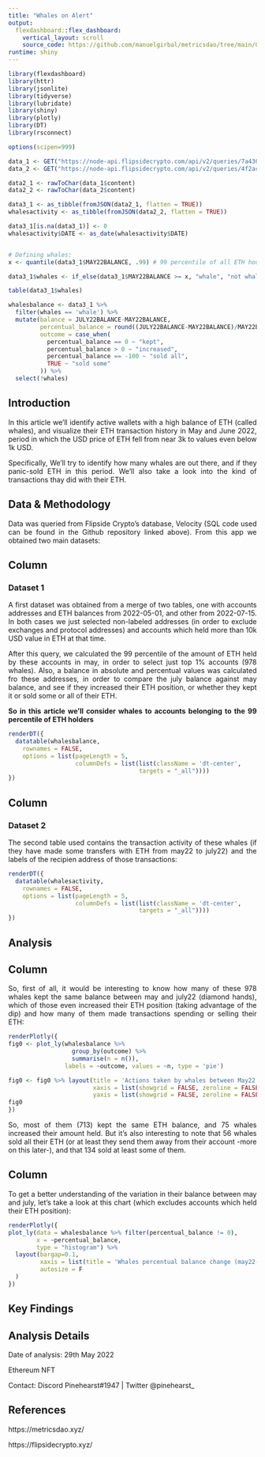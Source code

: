 ```yaml
---
title: "Whales on Alert"
output: 
  flexdashboard::flex_dashboard:
    vertical_layout: scroll
    source_code: https://github.com/manuelgirbal/metricsdao/tree/main/07.2022%20-%20Whales%20on%20Alert
runtime: shiny
---
```

<style>
body {
text-align: justify}
</style>

```r
library(flexdashboard)
library(httr)
library(jsonlite)
library(tidyverse)
library(lubridate)
library(shiny)
library(plotly)
library(DT)
library(rsconnect)
```

```r
options(scipen=999)

data_1 <- GET("https://node-api.flipsidecrypto.com/api/v2/queries/7a4307c2-3d46-468b-85af-8a4b5cdf7feb/data/latest")
data_2 <- GET("https://node-api.flipsidecrypto.com/api/v2/queries/4f2ac609-f14c-4119-8130-2dc6c4ede5e0/data/latest")

data2_1 <- rawToChar(data_1$content)
data2_2 <- rawToChar(data_2$content)

data3_1 <- as_tibble(fromJSON(data2_1, flatten = TRUE))
whalesactivity <- as_tibble(fromJSON(data2_2, flatten = TRUE))

data3_1[is.na(data3_1)] <- 0
whalesactivity$DATE <- as_date(whalesactivity$DATE)


# Defining whales:
x <- quantile(data3_1$MAY22BALANCE, .99) # 99 percentile of all ETH hodlers that don't have a labeled account and that had more than 100000 USD in ETH on 2022-05-01

data3_1$whales <- if_else(data3_1$MAY22BALANCE >= x, "whale", "not whale")

table(data3_1$whales)

whalesbalance <- data3_1 %>% 
  filter(whales == 'whale') %>% 
  mutate(balance = JULY22BALANCE-MAY22BALANCE,
         percentual_balance = round((JULY22BALANCE-MAY22BALANCE)/MAY22BALANCE*100,2),
         outcome = case_when(
           percentual_balance == 0 ~ "kept",
           percentual_balance > 0 ~ "increased",
           percentual_balance == -100 ~ "sold all",
           TRUE ~ "sold some"
         )) %>%
  select(!whales)

```


## Introduction

In this article we'll identify active wallets with a high balance of ETH (called whales), and visualize their ETH transaction history in May and June 2022, period in which the USD price of ETH fell from near 3k to values even below 1k USD. 

Specifically, We'll try to identify how many whales are out there, and if they panic-sold ETH in this period. We'll also take a look into the kind of transactions thay did with their ETH.


## Data & Methodology

Data was queried from Flipside Crypto's database, Velocity (SQL code used can be found in the Github repository linked above).
From this app we obtained two main datasets: 


Column 
-------------------------------------

### Dataset 1

A first dataset was obtained from a merge of two tables, one with accounts addresses and ETH balances from 2022-05-01, and other from 2022-07-15. In both cases we just selected non-labeled addresses (in order to exclude exchanges and protocol addresses) and accounts which held more than 10k USD value in ETH at that time.

After this query, we calculated the 99 percentile of the amount of ETH held by these accounts in may, in order to select just top 1% accounts (978 whales). Also, a balance in absolute and percentual values was calculated fro these addresses, in order to compare the july balance against may balance, and see if they increased their ETH position, or whether they kept it or sold some or all of their ETH.

__So in this article we'll consider whales to accounts belonging to the 99 percentile of ETH holders__

```r
renderDT({
  datatable(whalesbalance,
    rownames = FALSE,
    options = list(pageLength = 5,
                   columnDefs = list(list(className = 'dt-center', 
                                     targets = "_all"))))
})
```


Column 
-------------------------------------
### Dataset 2

The second table used contains the transaction activity of these whales (if they have made some transfers with ETH from may22 to july22) and the labels of the recipien address of those transactions:

```r
renderDT({
  datatable(whalesactivity,
    rownames = FALSE,
    options = list(pageLength = 5,
                   columnDefs = list(list(className = 'dt-center', 
                                     targets = "_all"))))
})
```




## Analysis

Column 
-------------------------------------
So, first of all, it would be interesting to know how many of these 978 whales kept the same balance between may and july22 (diamond hands), which of those even increased their ETH position (taking advantage of the dip) and how many of them made transactions spending or selling their ETH:

```r
renderPlotly({
fig0 <- plot_ly(whalesbalance %>%
                  group_by(outcome) %>% 
                  summarise(n = n()),
                labels = ~outcome, values = ~n, type = 'pie')

fig0 <- fig0 %>% layout(title = 'Actions taken by whales between May22 and July22',
                        xaxis = list(showgrid = FALSE, zeroline = FALSE, showticklabels = FALSE),
                        yaxis = list(showgrid = FALSE, zeroline = FALSE, showticklabels = FALSE))
fig0
})
```

So, most of them (713) kept the same ETH balance, and 75 whales increased their amount held. But it's also interesting to note that 56 whales sold all their ETH (or at least they send them away from their account -more on this later-), and that 134 sold at least some of them.


Column 
-------------------------------------

To get a better understanding of the variation in their balance between may and july, let's take a look at this chart (which excludes accounts which held their ETH position):

```r
renderPlotly({
plot_ly(data = whalesbalance %>% filter(percentual_balance != 0),
        x = ~percentual_balance, 
        type = "histogram") %>% 
  layout(bargap=0.1,
         xaxis = list(title = 'Whales percentual balance change (may22-july22)'),
         autosize = F
  )
})
```


## Key Findings



## Analysis Details

Date of analysis: 29th May 2022

Ethereum NFT

Contact: Discord Pinehearst#1947 | Twitter @pinehearst_


## References

https://metricsdao.xyz/

https://flipsidecrypto.xyz/